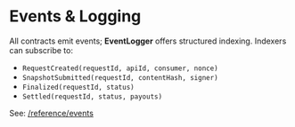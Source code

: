 # Events & Logging

All contracts emit events; **EventLogger** offers structured indexing. Indexers can subscribe to:
- `RequestCreated(requestId, apiId, consumer, nonce)`
- `SnapshotSubmitted(requestId, contentHash, signer)`
- `Finalized(requestId, status)`
- `Settled(requestId, status, payouts)`

See: [/reference/events](/reference/events)
